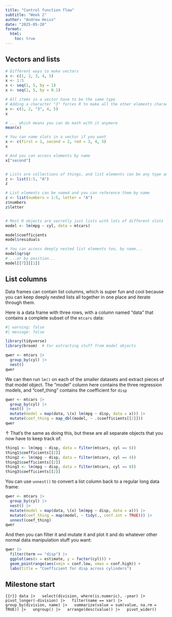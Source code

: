 ```yaml
---
title: "Control function flow"
subtitle: "Week 2"
author: "Andrew Heiss"
date: "2025-05-20"
format:
  html:
    toc: true
---
```


## Vectors and lists

```r
# Different ways to make vectors
x <- c(1, 2, 3, 4, 5)
x <- 1:5
x <- seq(1, 5, by = 1)
x <- seq(1, 5, by = 0.1)

# All items in a vector have to be the same type
# Adding a character "3" forces R to make all the other elements characters
x <- c(1, 2, "3", 4, 5)
x

# ... which means you can do math with it anymore
mean(x)

# You can name slots in a vector if you want
x <- c(first = 1, second = 2, red = 3, 4, 5)
x

# And you can access elements by name
x["second"]


# Lists are collections of things, and list elements can be any type and any length
z <- list(1:5, "A")
z

# List elements can be named and you can reference them by name
z <- list(numbers = 1:5, letter = "A")
z$numbers
z$letter


# Most R objects are secretly just lists with lots of different slots
model <- lm(mpg ~ cyl, data = mtcars)

model$coefficients
model$residuals

# You can access deeply nested list elements too, by name...
model$qr$qr
# ...or by position...
model[[7]][[1]]
```

## List columns

Data frames can contain list columns, which is super fun and cool because you can keep deeply nested lists all together in one place and iterate through them.

Here is a data frame with three rows, with a column named "data" that contains a complete subset of the `mtcars` data:

```r
#| warning: false
#| message: false

library(tidyverse)
library(broom)  # For extracting stuff from model objects

qwer <- mtcars |> 
  group_by(cyl) |> 
  nest()
qwer
```

We can then run `lm()` on each of the smaller datasets and extract pieces of that model object. The "model" column here contains the three regression models, and "coef_thing" contains the coefficient for `disp`

```r
qwer <- mtcars |> 
  group_by(cyl) |> 
  nest() |> 
  mutate(model = map(data, \(x) lm(mpg ~ disp, data = x))) |> 
  mutate(coef_thing = map_dbl(model, ~ .$coefficients[[2]]))
qwer
```

↑ That's the same as doing this, but these are all separate objects that you now have to keep track of:

```r
thing1 <- lm(mpg ~ disp, data = filter(mtcars, cyl == 6))
thing1$coefficients[[2]]
thing2 <- lm(mpg ~ disp, data = filter(mtcars, cyl == 4))
thing2$coefficients[[2]]
thing3 <- lm(mpg ~ disp, data = filter(mtcars, cyl == 8))
thing3$coefficients[[2]]
```

You can use `unnest()` to convert a list column back to a regular long data frame:

```r
qwer <- mtcars |> 
  group_by(cyl) |> 
  nest() |> 
  mutate(model = map(data, \(x) lm(mpg ~ disp, data = x))) |> 
  mutate(coef_thing = map(model, ~ tidy(., conf.int = TRUE))) |> 
  unnest(coef_thing)
qwer
```

And then you can filter it and mutate it and plot it and do whatever other normal data manipulation stuff you want:

```r
qwer |> 
  filter(term == "disp") |> 
  ggplot(aes(x = estimate, y = factor(cyl))) + 
  geom_pointrange(aes(xmin = conf.low, xmax = conf.high)) +
  labs(title = "Coefficient for disp across cylinders")
```

## Milestone start

```{{r}}
data |>
  select(division, where(is.numeric), -year) |>
  pivot_longer(-division) |>
  filter(name == var) |>
  group_by(division, name) |>
  summarize(value = sum(value, na.rm = TRUE)) |>
  ungroup() |>
  arrange(desc(value)) |>
  pivot_wider()
```
